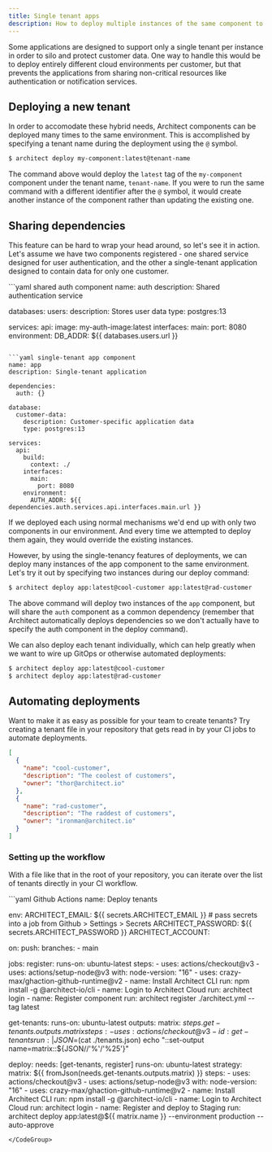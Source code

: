 ```yaml
---
title: Single tenant apps
description: How to deploy multiple instances of the same component to an environment
---
```


Some applications are designed to support only a single tenant per instance in order to silo and
protect customer data. One way to handle this would be to deploy entirely different cloud environments
per customer, but that prevents the applications from sharing non-critical resources like authentication
or notification services.

## Deploying a new tenant

In order to accomodate these hybrid needs, Architect components can be deployed many times to the same
environment. This is accomplished by specifying a tenant name during the deployment using the `@` symbol.

```sh
$ architect deploy my-component:latest@tenant-name
```

The command above would deploy the `latest` tag of the `my-component` component under the
tenant name, `tenant-name`. If you were to run the same command with a different identifier
after the `@` symbol, it would create another instance of the component rather than updating
the existing one.

## Sharing dependencies

This feature can be hard to wrap your head around, so let's see it in action. Let's assume we
have two components registered - one shared service designed for user authentication, and the
other a single-tenant application designed to contain data for only one customer.

<CodeGroup>
```yaml shared auth component
name: auth
description: Shared authentication service

databases:
  users:
    description: Stores user data
    type: postgres:13

services:
  api:
    image: my-auth-image:latest
    interfaces:
      main:
        port: 8080
    environment:
      DB_ADDR: ${{ databases.users.url }}
```

```yaml single-tenant app component
name: app
description: Single-tenant application

dependencies:
  auth: {}

database:
  customer-data:
    description: Customer-specific application data
    type: postgres:13

services:
  api:
    build:
      context: ./
    interfaces:
      main:
        port: 8080
    environment:
      AUTH_ADDR: ${{ dependencies.auth.services.api.interfaces.main.url }}
```
</CodeGroup>

If we deployed each using normal mechanisms we'd end up with only two components in our
environment. And every time we attempted to deploy them again, they would override the existing
instances.

However, by using the single-tenancy features of deployments, we can deploy many instances of the
app component to the same environment. Let's try it out by specifying two instances during our
deploy command:

```sh
$ architect deploy app:latest@cool-customer app:latest@rad-customer
```

The above command will deploy two instances of the `app` component, but will share the `auth` component
as a common dependency (remember that Architect automatically deploys dependencies so we don't actually
have to specify the auth component in the deploy command).

We can also deploy each tenant individually, which can help greatly when we want to wire up GitOps or
otherwise automated deployments:

```sh
$ architect deploy app:latest@cool-customer
$ architect deploy app:latest@rad-customer
```

## Automating deployments

Want to make it as easy as possible for your team to create tenants? Try creating a tenant file in your
repository that gets read in by your CI jobs to automate deployments.

```json ./tenants.json
[
  {
    "name": "cool-customer",
    "description": "The coolest of customers",
    "owner": "thor@architect.io"
  },
  {
    "name": "rad-customer",
    "description": "The raddest of customers",
    "owner": "ironman@architect.io"
  }
]
```

### Setting up the workflow

With a file like that in the root of your repository, you can iterate over the list of tenants 
directly in your CI workflow.

<CodeGroup>
```yaml Github Actions
name: Deploy tenants

env:
  ARCHITECT_EMAIL: ${{ secrets.ARCHITECT_EMAIL }} # pass secrets into a job from Github > Settings > Secrets
  ARCHITECT_PASSWORD: ${{ secrets.ARCHITECT_PASSWORD }}
  ARCHITECT_ACCOUNT: <account-name>

on:
  push:
    branches:
      - main

jobs:
  register:
    runs-on: ubuntu-latest
    steps:
      - uses: actions/checkout@v3
      - uses: actions/setup-node@v3
        with:
          node-version: "16"
      - uses: crazy-max/ghaction-github-runtime@v2
      - name: Install Architect CLI
        run: npm install -g @architect-io/cli
      - name: Login to Architect Cloud
        run: architect login
      - name: Register component
        run: architect register ./architect.yml --tag latest

  get-tenants:
    runs-on: ubuntu-latest
    outputs:
      matrix: ${{ steps.get-tenants.outputs.matrix }}
    steps:
      - uses: actions/checkout@v3
      - id: get-tenants
        run: |
          JSON=$(cat ./tenants.json)
          echo "::set-output name=matrix::${JSON//'%'/'%25'}"
  
  deploy:
    needs: [get-tenants, register]
    runs-on: ubuntu-latest
    strategy:
      matrix: ${{ fromJson(needs.get-tenants.outputs.matrix) }}
    steps:
      - uses: actions/checkout@v3
      - uses: actions/setup-node@v3
        with:
          node-version: "16"
      - uses: crazy-max/ghaction-github-runtime@v2
      - name: Install Architect CLI
        run: npm install -g @architect-io/cli
      - name: Login to Architect Cloud
        run: architect login
      - name: Register and deploy to Staging
        run: architect deploy app:latest@${{ matrix.name }} --environment production --auto-approve
```
</CodeGroup>